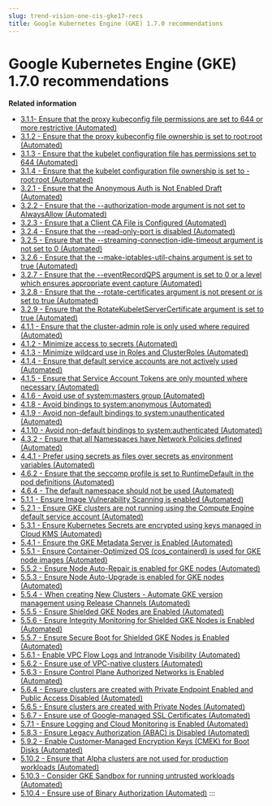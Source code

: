 ```yaml
---
slug: trend-vision-one-cis-gke17-recs
title: Google Kubernetes Engine (GKE) 1.7.0 recommendations
---
```

# Google Kubernetes Engine (GKE) 1.7.0 recommendations

**Related information**

- [3.1.1- Ensure that the proxy kubeconfig file permissions are set to 644 or more restrictive (Automated)](cis-gke17-311.mdx)
- [3.1.2 - Ensure that the proxy kubeconfig file ownership is set to root:root (Automated)](cis-gke17-312.mdx)
- [3.1.3 - Ensure that the kubelet configuration file has permissions set to 644 (Automated)](cis-gke17-313.mdx)
- [3.1.4 - Ensure that the kubelet configuration file ownership is set to - root:root (Automated)](cis-gke17-314.mdx)
- [3.2.1 - Ensure that the Anonymous Auth is Not Enabled Draft (Automated)](cis-gke17-321.mdx)
- [3.2.2 - Ensure that the --authorization-mode argument is not set to AlwaysAllow (Automated)](cis-gke17-322.mdx)
- [3.2.3 - Ensure that a Client CA File is Configured (Automated)](cis-gke17-323.mdx)
- [3.2.4 - Ensure that the --read-only-port is disabled (Automated)](cis-gke17-324.mdx)
- [3.2.5 - Ensure that the --streaming-connection-idle-timeout argument is not set to 0 (Automated)](cis-gke17-325.mdx)
- [3.2.6 - Ensure that the --make-iptables-util-chains argument is set to true (Automated)](cis-gke17-326.mdx)
- [3.2.7 - Ensure that the --eventRecordQPS argument is set to 0 or a level which ensures appropriate event capture (Automated)](cis-gke17-327.mdx)
- [3.2.8 - Ensure that the --rotate-certificates argument is not present or is set to true (Automated)](cis-gke17-328.mdx)
- [3.2.9 - Ensure that the RotateKubeletServerCertificate argument is set to true (Automated)](cis-gke17-329.mdx)
- [4.1.1 - Ensure that the cluster-admin role is only used where required (Automated)](cis-gke17-411.mdx)
- [4.1.2 - Minimize access to secrets (Automated)](cis-gke17-412.mdx)
- [4.1.3 - Minimize wildcard use in Roles and ClusterRoles (Automated)](cis-gke17-413.mdx)
- [4.1.4 - Ensure that default service accounts are not actively used (Automated)](cis-gke17-414.mdx)
- [4.1.5 - Ensure that Service Account Tokens are only mounted where necessary (Automated)](cis-gke17-415.mdx)
- [4.1.6 - Avoid use of system:masters group (Automated)](cis-gke17-416b.mdx)
- [4.1.8 - Avoid bindings to system:anonymous (Automated)](cis-gke17-418b.mdx)
- [4.1.9 - Avoid non-default bindings to system:unauthenticated (Automated)](cis-gke17-419b.mdx)
- [4.1.10 - Avoid non-default bindings to system:authenticated (Automated)](cis-gke17-4110b.mdx)
- [4.3.2 - Ensure that all Namespaces have Network Policies defined (Automated)](cis-gke17-432b.mdx)
- [4.4.1 - Prefer using secrets as files over secrets as environment variables (Automated)](cis-gke17-441b.mdx)
- [4.6.2 - Ensure that the seccomp profile is set to RuntimeDefault in the pod definitions (Automated)](cis-gke17-462b.mdx)
- [4.6.4 - The default namespace should not be used (Automated)](cis-gke17-464b.mdx)
- [5.1.1 - Ensure Image Vulnerability Scanning is enabled (Automated)](cis-gke17-511b.mdx)
- [5.2.1 - Ensure GKE clusters are not running using the Compute Engine default service account (Automated)](cis-gke17-521b.mdx)
- [5.3.1 - Ensure Kubernetes Secrets are encrypted using keys managed in Cloud KMS (Automated)](cis-gke17-531b.mdx)
- [5.4.1 - Ensure the GKE Metadata Server is Enabled (Automated)](cis-gke17-541b.mdx)
- [5.5.1 - Ensure Container-Optimized OS (cos_containerd) is used for GKE node images (Automated)](cis-gke17-551b.mdx)
- [5.5.2 - Ensure Node Auto-Repair is enabled for GKE nodes (Automated)](cis-gke17-552b.mdx)
- [5.5.3 - Ensure Node Auto-Upgrade is enabled for GKE nodes (Automated)](cis-gke17-553b.mdx)
- [5.5.4 - When creating New Clusters - Automate GKE version management using Release Channels (Automated)](cis-gke17-554.mdx)
- [5.5.5 - Ensure Shielded GKE Nodes are Enabled (Automated)](cis-gke17-555.mdx)
- [5.5.6 - Ensure Integrity Monitoring for Shielded GKE Nodes is Enabled (Automated)](cis-gke17-556.mdx)
- [5.5.7 - Ensure Secure Boot for Shielded GKE Nodes is Enabled (Automated)](cis-gke17-557.mdx)
- [5.6.1 - Enable VPC Flow Logs and Intranode Visibility (Automated)](cis-gke17-561.mdx)
- [5.6.2 - Ensure use of VPC-native clusters (Automated)](cis-gke17-562.mdx)
- [5.6.3 - Ensure Control Plane Authorized Networks is Enabled (Automated)](cis-gke17-563.mdx)
- [5.6.4 - Ensure clusters are created with Private Endpoint Enabled and Public Access Disabled (Automated)](cis-gke17-564.mdx)
- [5.6.5 - Ensure clusters are created with Private Nodes (Automated)](cis-gke17-565.mdx)
- [5.6.7 - Ensure use of Google-managed SSL Certificates (Automated)](cis-gke17-567.mdx)
- [5.7.1 - Ensure Logging and Cloud Monitoring is Enabled (Automated)](cis-gke17-571.mdx)
- [5.8.3 - Ensure Legacy Authorization (ABAC) is Disabled (Automated)](cis-gke17-583.mdx)
- [5.9.2 - Enable Customer-Managed Encryption Keys (CMEK) for Boot Disks (Automated)](cis-gke17-592.mdx)
- [5.10.2 - Ensure that Alpha clusters are not used for production workloads (Automated)](cis-gke17-5102.mdx)
- [5.10.3 - Consider GKE Sandbox for running untrusted workloads (Automated)](cis-gke17-5103.mdx)
- [5.10.4 - Ensure use of Binary Authorization (Automated)](cis-gke17-5104.mdx)
:::
